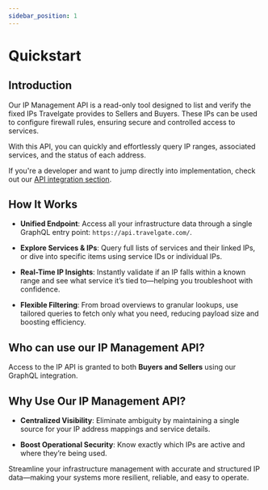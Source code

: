 ```yaml
---
sidebar_position: 1
---
```


# Quickstart

## Introduction

Our IP Management API is a read-only tool designed to list and verify the fixed IPs Travelgate provides to Sellers and Buyers. These IPs can be used to configure firewall rules, ensuring secure and controlled access to services. 

With this API, you can quickly and effortlessly query IP ranges, associated services, and the status of each address.

If you're a developer and want to jump directly into implementation, check out our [API integration section](/docs/security/ip-management-api/api-integration).

## How It Works

* **Unified Endpoint**: Access all your infrastructure data through a single GraphQL entry point: `https://api.travelgate.com/`.

* **Explore Services & IPs**: Query full lists of services and their linked IPs, or dive into specific items using service IDs or individual IPs.

* **Real-Time IP Insights**: Instantly validate if an IP falls within a known range and see what service it’s tied to—helping you troubleshoot with confidence.

* **Flexible Filtering**: From broad overviews to granular lookups, use tailored queries to fetch only what you need, reducing payload size and boosting efficiency.

## Who can use our IP Management API?
Access to the IP API is granted to both **Buyers and Sellers** using our GraphQL integration.

## Why Use Our IP Management API?

* **Centralized Visibility**: Eliminate ambiguity by maintaining a single source for your IP address mappings and service details.

* **Boost Operational Security**: Know exactly which IPs are active and where they’re being used.

Streamline your infrastructure management with accurate and structured IP data—making your systems more resilient, reliable, and easy to operate.
